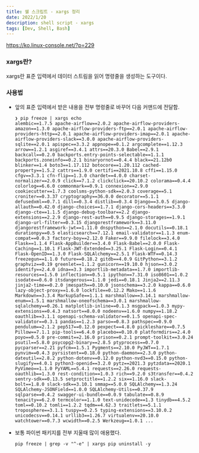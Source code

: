 ```yaml
---
title: 쉘 스크립트 - xargs 정리
date: 2022/1/20
description: shell script - xargs
tags: [Dev, Shell, Bash]
---
```


https://ko.linux-console.net/?p=229

### xargs란?

xargs란 표준 입력에서 데이터 스트림을 읽어 명령줄을 생성하는 도구이다.

### 사용법

- 앞의 표준 입력에서 받은 내용을 전부 명령줄로 바꾸어 다음 커맨드에 전달함.
    ```shell
    ❯ pip freeze | xargs echo
    alembic==1.7.5 apache-airflow==2.0.2 apache-airflow-providers-amazon==1.3.0 apache-airflow-providers-ftp==2.0.1 apache-airflow-providers-http==2.0.1 apache-airflow-providers-imap==2.0.1 apache-airflow-providers-slack==3.0.0 apache-airflow-providers-sqlite==2.0.1 apispec==3.3.2 appnope==0.1.2 argcomplete==1.12.3 arrow==1.2.1 asgiref==3.4.1 attrs==20.3.0 Babel==2.9.1 backcall==0.2.0 backports.entry-points-selectable==1.1.1 backports.zoneinfo==0.2.1 binaryornot==0.4.4 black==21.12b0 blinker==1.4 boto3==1.17.112 botocore==1.20.112 cached-property==1.5.2 cattrs==1.9.0 certifi==2021.10.8 cffi==1.15.0 cfgv==3.3.1 cfn-flip==1.3.0 chardet==4.0.0 charset-normalizer==2.0.9 click==7.1.2 clickclick==20.10.2 colorama==0.4.4 colorlog==6.6.0 commonmark==0.9.1 connexion==2.9.0 cookiecutter==1.7.3 coolsms-python-sdk==2.0.3 coverage==5.1 croniter==0.3.37 cryptography==36.0.0 decorator==5.1.1 defusedxml==0.7.1 dill==0.3.4 distlib==0.3.4 Django==3.0.5 django-allauth==0.42.0 django-choices==1.7.1 django-cors-headers==3.3.0 django-cte==1.1.5 django-debug-toolbar==2.2 django-extensions==2.2.9 django-rest-auth==0.9.5 django-storages==1.9.1 django-url-filter==0.3.15 djangorestframework==3.11.0 djangorestframework-jwt==1.11.0 dnspython==2.1.0 docutils==0.18.1 durationpy==0.5 elasticsearch==7.12.1 email-validator==1.1.3 enum-compat==0.0.3 factory-boy==2.12.0 Faker==9.9.0 filelock==3.4.0 Flask==1.1.4 Flask-AppBuilder==3.4.0 Flask-Babel==2.0.0 Flask-Caching==1.10.1 Flask-JWT-Extended==3.25.1 Flask-Login==0.4.1 Flask-OpenID==1.3.0 Flask-SQLAlchemy==2.5.1 Flask-WTF==0.14.3 freezegun==1.1.0 future==0.18.2 gitdb==4.0.9 GitPython==3.1.2 graphviz==0.19 greenlet==1.1.2 gunicorn==19.10.0 hjson==3.0.2 identify==2.4.0 idna==3.3 importlib-metadata==1.7.0 importlib-resources==1.5.0 inflection==0.5.1 ipython==7.31.0 iso8601==1.0.2 isodate==0.6.0 itsdangerous==1.1.0 jedi==0.18.1 Jinja2==2.11.3 jinja2-time==0.2.0 jmespath==0.10.0 jsonschema==3.2.0 kappa==0.6.0 lazy-object-proxy==1.6.0 lockfile==0.12.2 Mako==1.1.6 Markdown==3.3.4 MarkupSafe==1.1.1 marshmallow==3.14.1 marshmallow-enum==1.5.1 marshmallow-oneofschema==3.0.1 marshmallow-sqlalchemy==0.26.1 matplotlib-inline==0.1.3 msgpack==1.0.3 mypy-extensions==0.4.3 natsort==8.0.0 nodeenv==1.6.0 numpy==1.18.2 oauthlib==3.1.1 openapi-schema-validator==0.1.5 openapi-spec-validator==0.3.1 pandas==1.2.3 parso==0.8.3 pathspec==0.9.0 pendulum==2.1.2 pep517==0.12.0 pexpect==4.8.0 pickleshare==0.7.5 Pillow==7.1.1 pip-tools==6.4.0 placebo==0.10.0 platformdirs==2.4.0 poyo==0.5.0 pre-commit==2.16.0 prison==0.2.1 prompt-toolkit==3.0.24 psutil==5.8.0 psycopg2-binary==2.8.5 ptyprocess==0.7.0 pycparser==2.21 pyfcm==1.5.1 Pygments==2.10.0 PyJWT==1.7.1 pynvim==0.4.3 pyrsistent==0.18.0 python-daemon==2.3.0 python-dateutil==2.8.2 python-dotenv==0.12.0 python-nvd3==0.15.0 python-slugify==4.0.1 python3-openid==3.2.0 pytz==2021.3 pytzdata==2020.1 PyVimeo==1.1.0 PyYAML==5.4.1 requests==2.26.0 requests-oauthlib==1.3.0 rest-condition==1.0.3 rich==9.2.0 s3transfer==0.4.2 sentry-sdk==0.13.5 setproctitle==1.2.2 six==1.16.0 slack-bolt==1.8.0 slack-sdk==3.10.1 smmap==5.0.0 SQLAlchemy==1.3.24 SQLAlchemy-JSONField==1.0.0 SQLAlchemy-Utils==0.37.9 sqlparse==0.4.2 swagger-ui-bundle==0.0.9 tabulate==0.8.9 tenacity==6.2.0 termcolor==1.1.0 text-unidecode==1.3 tinydb==4.5.2 toml==0.10.2 tomli==1.2.2 tqdm==4.62.3 traitlets==5.1.1 troposphere==3.1.1 tuspy==0.2.5 typing-extensions==3.10.0.2 unicodecsv==0.14.1 urllib3==1.26.7 virtualenv==20.10.0 watchtower==0.7.3 wcwidth==0.2.5 Werkzeug==1.0.1 ...
    ```

- 보통 파이썬 패키지를 전부 지울때 많이 애용했다.
    ```shell
    pip freeze | grep -v "^-e" | xargs pip uninstall -y
    ```
